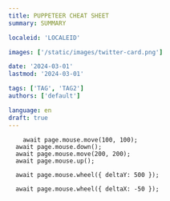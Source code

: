 ```yaml
---
title: PUPPETEER CHEAT SHEET
summary: SUMMARY

localeid: 'LOCALEID'

images: ['/static/images/twitter-card.png']

date: '2024-03-01'
lastmod: '2024-03-01'

tags: ['TAG', 'TAG2']
authors: ['default']

language: en
draft: true
---
```


```
    await page.mouse.move(100, 100);
  await page.mouse.down();
  await page.mouse.move(200, 200);
  await page.mouse.up();

  await page.mouse.wheel({ deltaY: 500 });

  await page.mouse.wheel({ deltaX: -50 });
```
